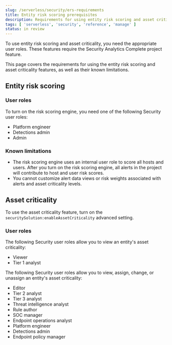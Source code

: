 ```yaml
---
slug: /serverless/security/ers-requirements
title: Entity risk scoring prerequisites
description: Requirements for using entity risk scoring and asset criticality.
tags: [ 'serverless', 'security', 'reference', 'manage' ]
status: in review
---
```


To use entity risk scoring and asset criticality, you need the appropriate user roles. These features require the Security Analytics Complete <DocLink slug="/serverless/elasticsearch/manage-project">project feature</DocLink>.

This page covers the requirements for using the entity risk scoring and asset criticality features, as well as their known limitations.

## Entity risk scoring

### User roles

To turn on the risk scoring engine, you need one of the following <DocLink slug="/serverless/general/assign-user-roles" section="security">Security user roles</DocLink>:

* Platform engineer
* Detections admin
* Admin

### Known limitations

* The risk scoring engine uses an internal user role to score all hosts and users. After you turn on the risk scoring engine, all alerts in the project will contribute to host and user risk scores.
* You cannot customize alert data views or risk weights associated with alerts and asset criticality levels.

## Asset criticality

To use the asset criticality feature, turn on the `securitySolution:enableAssetCriticality` <DocLink slug="/serverless/security/advanced-settings" section="enable-asset-criticality-workflows" >advanced setting</DocLink>.

### User roles

The following <DocLink slug="/serverless/general/assign-user-roles" section="security">Security user roles</DocLink> allow you to view an entity's asset criticality:

* Viewer
* Tier 1 analyst

The following Security user roles allow you to view, assign, change, or unassign an entity's asset criticality:

* Editor
* Tier 2 analyst
* Tier 3 analyst
* Threat intelligence analyst
* Rule author
* SOC manager
* Endpoint operations analyst
* Platform engineer
* Detections admin
* Endpoint policy manager
